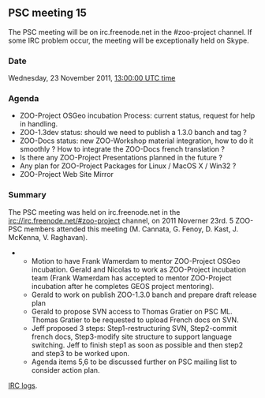 
== PSC meeting 15 ==

The PSC meeting will be on irc.freenode.net in the  #zoo-project channel. If some IRC problem occur, the meeting will be exceptionally held on Skype. 

=== Date ===

Wednesday, 23 November 2011, [http://www.timeanddate.com/worldclock/fixedtime.html?year=2011&month=11&day=23&hour=13&min=0&sec=0 13:00:00 UTC time]

=== Agenda ===

*ZOO-Project OSGeo incubation Process: current status, request for help in handling.
*ZOO-1.3dev status: should we need to publish a 1.3.0 banch and tag ?
*ZOO-Docs status: new ZOO-Workshop material integration, how to do it smoothly ? How to integrate the ZOO-Docs french translation ?
*Is there any ZOO-Project Presentations planned in the future ?
*Any plan for ZOO-Project Packages for Linux / MacOS X / Win32 ?
*ZOO-Project Web Site Mirror 

=== Summary ===

The PSC meeting was held on irc.freenode.net in the  irc://irc.freenode.net/#zoo-project channel, on 2011 Noverner 23rd.
5 ZOO-PSC members attended this meeting (M. Cannata, G. Fenoy, D. Kast, J. McKenna, V. Raghavan). 

**Motion to have Frank Wamerdam to mentor ZOO-Project OSGeo incubation. Gerald and Nicolas to work as ZOO-Project incubation team (Frank Wamerdam has accepted to mentor ZOO-Project incubation after he completes GEOS project mentoring).
**Gerald to work on publish ZOO-1.3.0 banch and prepare draft release plan
**Gerald to propose SVN access to Thomas Gratier on PSC ML.  Thomas Gratier to be requested to upload French docs on SVN.
**Jeff proposed 3 steps: Step1-restructuring SVN, Step2-commit french docs, Step3-modify site structure to support language switching. Jeff to finish step1 as soon as possible and then step2 and step3 to be worked upon.
**Agenda items 5,6 to be discussed further on PSC mailing list to consider action plan.

[http://zoo-project.org/psc_meetings_logs/psc15.txt IRC logs].



{{TracNotice|{{PAGENAME}}}}